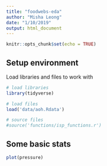 ```yaml
---
title: "foodwebs-eda"
author: "Misha Leong"
date: "1/10/2019"
output: html_document
---
```


```r
knitr::opts_chunk$set(echo = TRUE)
```

## Setup environment

Load libraries and files to work with

```r
# load libraries
library(tidyverse)

# load files
load('data/aoh.Rdata')

# source files
#source('functions/isp_functions.r')
```

## Some basic stats



```r
plot(pressure)
```


